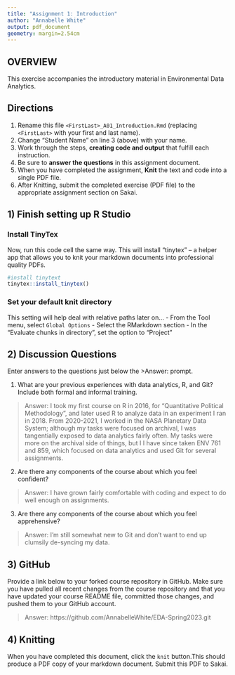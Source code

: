 ```yaml
---
title: "Assignment 1: Introduction"
author: "Annabelle White"
output: pdf_document
geometry: margin=2.54cm
---
```


## OVERVIEW

This exercise accompanies the introductory material in Environmental Data Analytics. 

## Directions
1.  Rename this file `<FirstLast>_A01_Introduction.Rmd` (replacing `<FirstLast>` with your first and last name).
2.  Change "Student Name" on line 3 (above) with your name.
3.  Work through the steps, **creating code and output** that fulfill each instruction.
4.  Be sure to **answer the questions** in this assignment document.
5.  When you have completed the assignment, **Knit** the text and code into a single PDF file.
6.  After Knitting, submit the completed exercise (PDF file) to the appropriate assignment section on Sakai.


## 1) Finish setting up R Studio

### Install TinyTex
Now, run this code cell the same way. This will install "tinytex" -- a helper app that allows you to knit your markdown documents into professional quality PDFs.
```r
#install tinytext
tinytex::install_tinytex()
```

### Set your default knit directory
This setting will help deal with relative paths later on...
 - From the Tool menu, select `Global Options`
 - Select the RMarkdown section
 - In the "Evaluate chunks in directory", set the option to "Project"


## 2) Discussion Questions
Enter answers to the questions just below the >Answer: prompt.

1. What are your previous experiences with data analytics, R, and Git? Include both formal and informal training.

> Answer: 
I took my first course on R in 2016, for "Quantitative Political Methodology", and later used R to analyze data in an experiment I ran in 2018. From 2020-2021, I worked in the NASA Planetary Data System; although my tasks were focused on archival, I was tangentially exposed to data analytics fairly often. My tasks were more on the archival side of things, but I I have since taken ENV 761 and 859, which focused on data analytics and used Git for several assignments.

2. Are there any components of the course about which you feel confident?

> Answer: 
I have grown fairly comfortable with coding and expect to do well enough on assignments.

3. Are there any components of the course about which you feel apprehensive?

> Answer: 
I'm still somewhat new to Git and don't want to end up clumsily de-syncing my data.

## 3) GitHub

Provide a link below to your forked course repository in GitHub. Make sure you have pulled all recent changes from the course repository and that you have updated your course README file, committed those changes, and pushed them to your GitHub account. 

> Answer: 
https://github.com/AnnabelleWhite/EDA-Spring2023.git

## 4) Knitting
When you have completed this document, click the `knit` button.This should produce a PDF copy of your markdown document. Submit this PDF to Sakai. 
